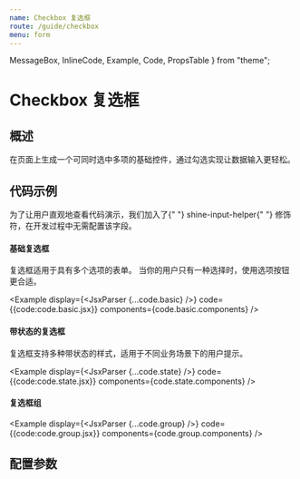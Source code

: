 ```yaml
---
name: Checkbox 复选框
route: /guide/checkbox
menu: form
---
```


  MessageBox,
  InlineCode,
  Example,
  Code,
  PropsTable
} from "theme";

# Checkbox 复选框

## 概述
在页面上生成一个可同时选中多项的基础控件，通过勾选实现让数据输入更轻松。

## 代码示例

<MessageBox messageType="info">
  为了让用户直观地查看代码演示，我们加入了{" "}
  <InlineCode>shine-input-helper</InlineCode>{" "}
  修饰符，在开发过程中无需配置该字段。
</MessageBox>

#### 基础复选框

复选框适用于具有多个选项的表单。 当你的用户只有一种选择时，使用选项按钮更合适。

<Example
  display={<JsxParser {...code.basic} />}
  code={{code:code.basic.jsx}}
  components={code.basic.components}
/>

#### 带状态的复选框

复选框支持多种带状态的样式，适用于不同业务场景下的用户提示。

<Example
  display={<JsxParser {...code.state} />}
  code={{code:code.state.jsx}}
  components={code.state.components}
/>


#### 复选框组

<Example
  display={<JsxParser {...code.group} />}
  code={{code:code.group.jsx}}
  components={code.group.components}
/>


## 配置参数

<PropsTable of={Checkbox} />
